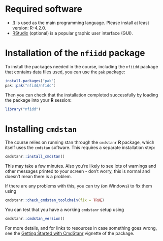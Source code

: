 # Required software
* [R](http://cran.r-project.org) is used as the main programming language. Please install at least version: R-4.2.0.
* [RStudio](http://www.rstudio.com/products/rstudio/download/) (optional) is a popular graphic user interface (GUI).

# Installation of the `nfiidd` package

To install the packages needed in the course, including the `nfiidd` package that contains data files used, you can use the `pak` package:

```r
install.packages("pak")
pak::pak("nfidd/nfidd")
```

Then you can check that the installation completed successfully by loading the package into your **R** session:

```r
library("nfidd")
```

# Installing `cmdstan`

The course relies on running stan through the `cmdstanr` **R** package, which itself uses the `cmdstan` software.
This requires a separate installation step:

```r
cmdstanr::install_cmdstan()
```

::: callout-note
This may take a few minutes.
Also you're likely to see lots of warnings and other messages printed to your screen - don't worry, this is normal and doesn't mean there is a problem.
:::

If there are any problems with this, you can try (on Windows) to fix them using
```r
cmdstanr::check_cmdstan_toolchain(fix = TRUE)
```

You can test that you have a working `cmdstanr` setup using

```r
cmdstanr::cmdstan_version()
```

For more details, and for links to resources in case something goes wrong, see the [Getting Started with CmdStanr](https://mc-stan.org/cmdstanr/articles/cmdstanr.html) vignette of the package.
